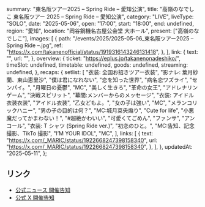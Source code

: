   summary: "東名阪ツアー2025 – Spring Ride – 愛知公演",
  title: "高嶺のなでしこ 東名阪ツアー 2025 – Spring Ride – 愛知公演",
  category: "LIVE",
  liveType: "SOLO",
  date: "2025-05-06",
  open: "17:00",
  start: "18:00",
  end: undefined,
  region: "愛知",
  location: "岡谷鋼機名古屋公会堂 大ホール",
  present: ["高嶺のなでしこ"],
  images: [
    {
      path: "/events/2025/2025-05-06_東名阪ツアー2025 – Spring Ride –.jpg",
      ref: "https://x.com/takanenofficial/status/1919316143246131418",
    },
  ],
  link: {
    text: "",
    url: "",
  },
  overview: {
    ticket: "https://eplus.jp/takanenonadeshiko/",
    timeSlot: undefined,
    timetable: undefined,
    goods: undefined,
    streaming: undefined,
  },
  recaps: {
    setlist: [
      "衣装: 全国お招きツアー衣装",
      "影ナレ: 葉月紗蘭、東山恵里沙",
      "僕は君になれない",
      "恋を知った世界",
      "病名恋ワズライ",
      "センパイ。",
      "月曜日の憂鬱",
      "MC",
      "美しく生きろ",
      "革命の女王",
      "アドレナリンゲーム",
      "決戦スピリット",
      "幕間:メンバーからのメッセージ",
      "衣装: アイドル衣装衣装",
      "アイドル衣装",
      "乙女どもよ。",
      "女の子は強い",
      "MC",
      "メランコリックハニー",
      "男の子の目的は何？",
      "MC:城月菜央煽り",
      "Cute for life",
      "小悪魔だってかまわない！",
      "#超絶かわいい",
      "可愛くてごめん",
      "ファンサ",
      "アンコール",
      "衣装: T シャツ (Spring Ride ver.)",
      "初恋のひと。",
      "MC:告知、記念撮影、TikTo 撮影",
      "I’M YOUR IDOL",
      "MC",
    ],
    links: [
      {
        text: "https://x.com/_MARIC/status/1922668247398158340",
        url: "https://x.com/_MARIC/status/1922668247398158340",
      },
    ],
  },
  updatedAt: "2025-05-11",
};

## リンク

- [公式ニュース 開催告知](https://takanenonadeshiko.jp/?p=3375)
- [公式 X 開催告知](https://x.com/takanenofficial/status/1890357852654432475)
